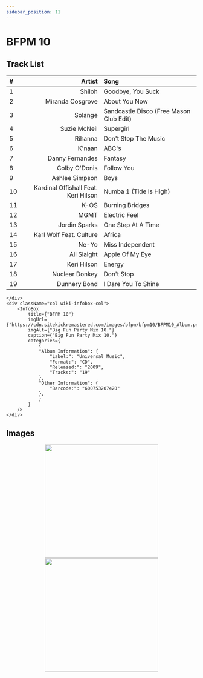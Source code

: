 ```yaml
---
sidebar_position: 11
---
```



# BFPM 10

<div className="row wiki-parent">
    <div className="col wiki-content-col">

## Track List  

| #  | Artist                            | Song                                      |
|:---|---------------------------------:|:------------------------------------------|
| 1  | Shiloh                           | Goodbye, You Suck                         |
| 2  | Miranda Cosgrove                 | About You Now                            |
| 3  | Solange                          | Sandcastle Disco (Free Mason Club Edit)  |
| 4  | Suzie McNeil                     | Supergirl                                |
| 5  | Rihanna                          | Don't Stop The Music                     |
| 6  | K'naan                           | ABC's                                    |
| 7  | Danny Fernandes                  | Fantasy                                  |
| 8  | Colby O'Donis                    | Follow You                               |
| 9  | Ashlee Simpson                   | Boys                                     |
| 10 | Kardinal Offishall Feat. Keri Hilson | Numba 1 (Tide Is High)                |
| 11 | K-OS                             | Burning Bridges                          |
| 12 | MGMT                             | Electric Feel                            |
| 13 | Jordin Sparks                    | One Step At A Time                       |
| 14 | Karl Wolf Feat. Culture          | Africa                                   |
| 15 | Ne-Yo                            | Miss Independent                         |
| 16 | Ali Slaight                      | Apple Of My Eye                          |
| 17 | Keri Hilson                      | Energy                                   |
| 18 | Nuclear Donkey                   | Don't Stop                               |
| 19 | Dunnery Bond                     | I Dare You To Shine                      |

    </div>
    <div className="col wiki-infobox-col">
        <InfoBox 
            title={"BFPM 10"}
            imgUrl={"https://cdn.sitekickremastered.com/images/bfpm/bfpm10/BFPM10_Album.png"}
            imgAlt={"Big Fun Party Mix 10."}
            caption={"Big Fun Party Mix 10."}
            categories={
                {
                "Album Information": {
                    "Label:": "Universal Music",
                    "Format:": "CD",
                    "Released:": "2009",
                    "Tracks:": "19"
                },
                "Other Information": {
                    "Barcode:": "600753207420"
                },
                }
            }
        />
    </div>
</div>

## Images
<p align="center">
  <a href="https://cdn.sitekickremastered.com/images/bfpm/bfpm10/BFPM10_Album.png" target="_blank">
    <img src="https://cdn.sitekickremastered.com/images/bfpm/bfpm10/BFPM10_Album.png" height="300px"></img>
  </a>
  <a href="https://cdn.sitekickremastered.com/images/bfpm/bfpm10/BFPM10_2.png" target="_blank">
    <img src="https://cdn.sitekickremastered.com/images/bfpm/bfpm10/BFPM10_2.png" height="300px"></img>
  </a>
</p>
